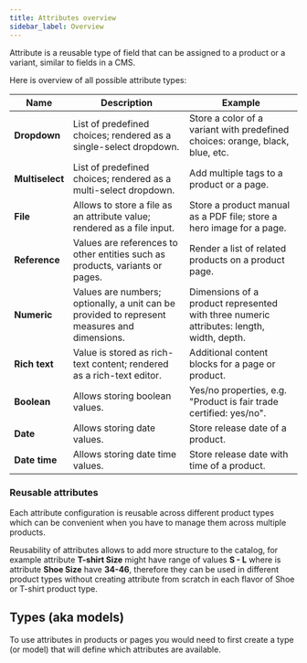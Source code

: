 ```yaml
---
title: Attributes overview
sidebar_label: Overview
---
```


Attribute is a reusable type of field that can be assigned to a product or a variant, similar to fields in a CMS.

Here is overview of all possible attribute types:

| Name            | Description                                                                                  | Example                                                                                  |
| --------------- | -------------------------------------------------------------------------------------------- | ---------------------------------------------------------------------------------------- |
| **Dropdown**    | List of predefined choices; rendered as a single-select dropdown.                            | Store a color of a variant with predefined choices: orange, black, blue, etc.            |
| **Multiselect** | List of predefined choices; rendered as a multi-select dropdown.                             | Add multiple tags to a product or a page.                                                |
| **File**        | Allows to store a file as an attribute value; rendered as a file input.                      | Store a product manual as a PDF file; store a hero image for a page.                     |
| **Reference**   | Values are references to other entities such as products, variants or pages.                 | Render a list of related products on a product page.                                     |
| **Numeric**     | Values are numbers; optionally, a unit can be provided to represent measures and dimensions. | Dimensions of a product represented with three numeric attributes: length, width, depth. |
| **Rich text**   | Value is stored as rich-text content; rendered as a rich-text editor.                        | Additional content blocks for a page or product.                                         |
| **Boolean**     | Allows storing boolean values.                                                               | Yes/no properties, e.g. "Product is fair trade certified: yes/no".                       |
| **Date**        | Allows storing date values.                                                                  | Store release date of a product.                                                         |
| **Date time**   | Allows storing date time values.                                                             | Store release date with time of a product.                                               |

### Reusable attributes

Each attribute configuration is reusable across different product types which can be convenient when you have to manage them across multiple products.

Reusability of attributes allows to add more structure to the catalog, for example attribute **T-shirt Size** might have range of values **S - L** where is attribute **Shoe Size** have **34-46**, therefore they can be used in different product types without creating attribute from scratch in each flavor of Shoe or T-shirt product type.

## Types (aka models)

To use attributes in products or pages you would need to first create a type (or model) that will define which attributes are available.
